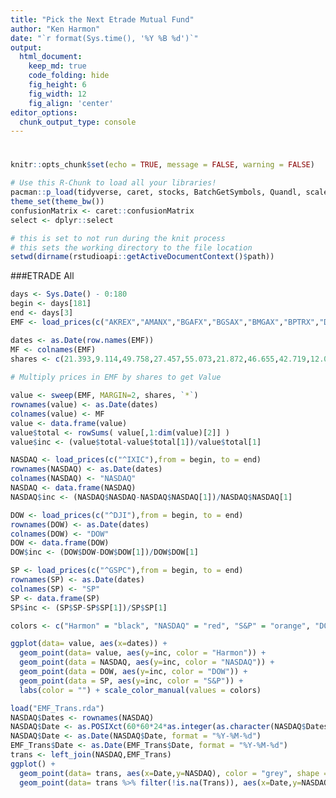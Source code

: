 ```yaml
---
title: "Pick the Next Etrade Mutual Fund"
author: "Ken Harmon"
date: "`r format(Sys.time(), '%Y %B %d')`"
output:
  html_document:  
    keep_md: true
    code_folding: hide
    fig_height: 6
    fig_width: 12
    fig_align: 'center'
editor_options: 
  chunk_output_type: console
---
```


# {.tabset .tabset-fade}

```r
knitr::opts_chunk$set(echo = TRUE, message = FALSE, warning = FALSE)
```

```r
# Use this R-Chunk to load all your libraries!
pacman::p_load(tidyverse, caret, stocks, BatchGetSymbols, Quandl, scales)
theme_set(theme_bw())
confusionMatrix <- caret::confusionMatrix
select <- dplyr::select
```

```r
# this is set to not run during the knit process
# this sets the working directory to the file location
setwd(dirname(rstudioapi::getActiveDocumentContext()$path))
```

###ETRADE All
```r
days <- Sys.Date() - 0:180
begin <- days[181]
end <- days[3]
EMF <- load_prices(c("AKREX","AMANX","BGAFX","BGSAX","BMGAX","BPTRX","DXQLX","DXSLX","FKDNX","FNCMX","GOLDX","INPIX","JAGTX","LDVAX","MFEGX","NBGEX","NNLEX","NNTWX","OBCHX","PGRTX","PGTAX","PRMTX","PYVAX","PYVLX","RMQHX","ROGSX","RYOCX","RYVYX","SEEKX","SFLNX","SMPIX","SVAAX","SWPPX","TEPSX","ULPIX","UOPIX"),from = begin, to = end)

dates <- as.Date(row.names(EMF))
MF <- colnames(EMF)
shares <- c(21.393,9.114,49.758,27.457,55.073,21.872,46.655,42.719,12.096,8.357,66.181,13.281,26.787,25.85,10.074,16.369,65.653,53.439,296.168,98.622,22.682,8.542,39.708,59.918,4.621,53.039,60.322,5.223,13.177,48.712,28.235,266.663,13.757,25.79,18.239,18.589)
 
# Multiply prices in EMF by shares to get Value

value <- sweep(EMF, MARGIN=2, shares, `*`)
rownames(value) <- as.Date(dates)
colnames(value) <- MF
value <- data.frame(value)
value$total <- rowSums( value[,1:dim(value)[2]] )
value$inc <- (value$total-value$total[1])/value$total[1] 

NASDAQ <- load_prices(c("^IXIC"),from = begin, to = end)
rownames(NASDAQ) <- as.Date(dates)
colnames(NASDAQ) <- "NASDAQ"
NASDAQ <- data.frame(NASDAQ)
NASDAQ$inc <- (NASDAQ$NASDAQ-NASDAQ$NASDAQ[1])/NASDAQ$NASDAQ[1]

DOW <- load_prices(c("^DJI"),from = begin, to = end)
rownames(DOW) <- as.Date(dates)
colnames(DOW) <- "DOW"
DOW <- data.frame(DOW)
DOW$inc <- (DOW$DOW-DOW$DOW[1])/DOW$DOW[1]

SP <- load_prices(c("^GSPC"),from = begin, to = end)
rownames(SP) <- as.Date(dates)
colnames(SP) <- "SP"
SP <- data.frame(SP)
SP$inc <- (SP$SP-SP$SP[1])/SP$SP[1]

colors <- c("Harmon" = "black", "NASDAQ" = "red", "S&P" = "orange", "DOW" = "blue")

ggplot(data= value, aes(x=dates)) + 
  geom_point(data= value, aes(y=inc, color = "Harmon")) +
  geom_point(data = NASDAQ, aes(y=inc, color = "NASDAQ")) +
  geom_point(data = DOW, aes(y=inc, color = "DOW")) +
  geom_point(data = SP, aes(y=inc, color = "S&P")) +
  labs(color = "") + scale_color_manual(values = colors)
```

```r
load("EMF_Trans.rda")
NASDAQ$Dates <- rownames(NASDAQ)
NASDAQ$Date <- as.POSIXct(60*60*24*as.integer(as.character(NASDAQ$Dates)),origin="1970-01-01")
NASDAQ$Date <- as.Date(NASDAQ$Date, format = "%Y-%M-%d")
EMF_Trans$Date <- as.Date(EMF_Trans$Date, format = "%Y-%M-%d")
trans <- left_join(NASDAQ,EMF_Trans)
ggplot() + 
  geom_point(data= trans, aes(x=Date,y=NASDAQ), color = "grey", shape = 5) +
  geom_point(data= trans %>% filter(!is.na(Trans)), aes(x=Date,y=NASDAQ, color = Trans, size = Amount, alpha = .5))
```

